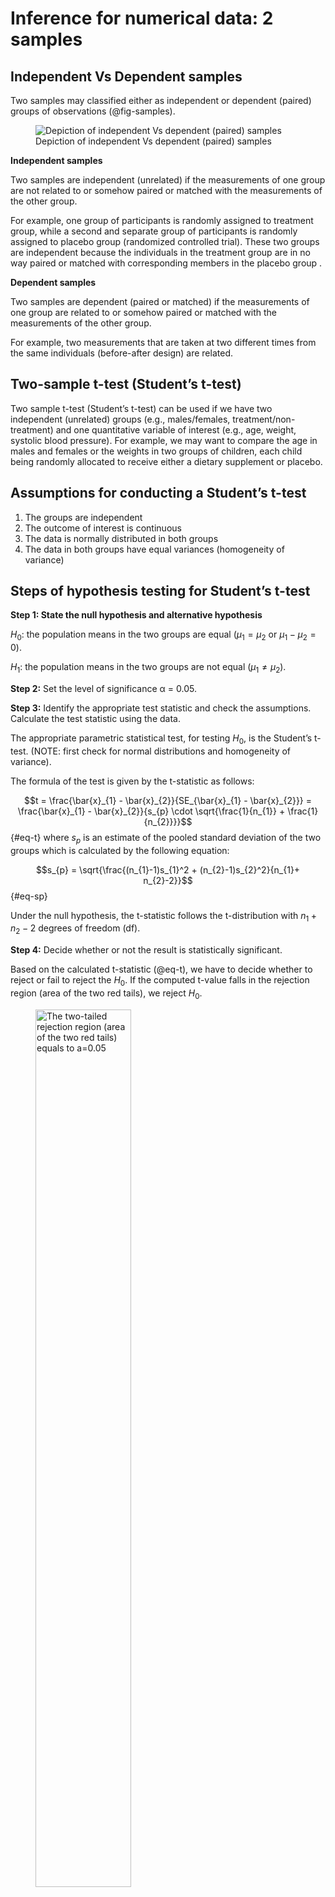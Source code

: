 # Inference for numerical data: 2 samples


## Independent Vs Dependent samples

Two samples may classified either as independent or dependent (paired) groups of observations (@fig-samples). 

![Depiction of independent Vs dependent (paired) samples](images/samples.png){#fig-samples}


**Independent samples**

Two samples are independent (unrelated) if the measurements of one group are not related to or somehow paired or matched with the measurements of the other group. 

For example, one group of participants is randomly assigned to treatment group, while a second and separate group of participants is randomly assigned to placebo group (randomized controlled trial). These two groups are independent because the individuals in the treatment group are in no way paired or matched with corresponding members in the placebo group .


**Dependent samples**

Two samples are dependent (paired or matched) if the measurements of one group are related to or somehow paired or matched with the measurements of the other group. 

For example, two measurements that are taken at two different times from the same individuals (before-after design) are related.



## Two-sample t-test (Student's t-test)

Two sample t-test (Student's t-test) can be used if we have two independent (unrelated) groups (e.g., males/females, treatment/non-treatment) and one quantitative variable of interest (e.g., age, weight, systolic blood pressure). For example, we may want to compare the age in males and females or the weights in two groups of children, each child being randomly allocated to receive either a dietary supplement or placebo.

::: {.callout-warning icon="false"}
## **Assumptions for conducting a Student's t-test**

1.  The groups are independent
2.  The outcome of interest is continuous
3.  The data is normally distributed in both groups
4.  The data in both groups have equal variances (homogeneity of variance)
:::


::: {.callout-tip icon="false"}
## Steps of hypothesis testing for Student's t-test


**Step 1: State the null hypothesis and alternative hypothesis**

$H_{0}$: the population means in the two groups are equal ($μ_{1}=μ_{2}$ or $μ_{1} - μ_{2} = 0$).

$H_{1}$: the population means in the two groups are not equal ($μ_{1} \neq μ_{2}$).


**Step 2:** Set the level of significance α = 0.05.

**Step 3:** Identify the appropriate test statistic and check the assumptions. Calculate the test statistic using the data.


Τhe appropriate parametric statistical test, for testing $H_{0}$, is the Student's t-test. (NOTE: first check for normal distributions and homogeneity of variance).

The formula of the test is given by the t-statistic as follows:

$$t = \frac{\bar{x}_{1} - \bar{x}_{2}}{SE_{\bar{x}_{1} - \bar{x}_{2}}} = \frac{\bar{x}_{1} - \bar{x}_{2}}{s_{p} \cdot \sqrt{\frac{1}{n_{1}} + \frac{1}{n_{2}}}}$$ {#eq-t}
where $s_{p}$ is an estimate of the pooled standard deviation of the two groups which is calculated by the following equation:


$$s_{p} = \sqrt{\frac{(n_{1}-1)s_{1}^2 + (n_{2}-1)s_{2}^2}{n_{1}+ n_{2}-2}}$$ {#eq-sp}

Under the null hypothesis, the t-statistic follows the t-distribution with $n_{1}+ n_{2}-2$ degrees of freedom (df).


**Step 4:** Decide whether or not the result is statistically significant.

Based on the calculated t-statistic (@eq-t), we have to decide whether to reject or fail to reject the $H_{0}$. If the computed t-value falls in the rejection region (area of the two red tails), we reject $H_{0}$. 


![The two-tailed rejection region (area of the two red tails) equals to a=0.05](images/ttest1.png){#fig-ttest1 width=60%}


In practice, we use the p-value (as generated by Jamovi based on the value of the t-statistic @eq-t) to guide our decision:

-   If p − value \< 0.05, reject the null hypothesis, $H_{0}$.
-   If p − value ≥ α, do not reject the null hypothesis, $H_{0}$.


The 95% confidence interval (CI) for the difference of the two means at significance level α=0.05, with df, and for a two-tailed t-test is given by:

$$ 95\% \ CI = \bar{x}_{1} - \bar{x}_{2} \pm t_{df;0.05/2} \cdot SE_{\bar{x}_{1} - \bar{x}_{2}}$$ {#eq-ci}


>Note that, if the means are significantly different (reject $H_{0}$), the 95% CI of the difference in means will not include **zero**.


**Step 5:** Interpretation of the results.

Report the difference in means, the 95% CI, and the p-value of the test.

:::


::: {.callout-important icon="false"}
## Not equal variances

If the assumption of equal variances is not satisfied, the t-statistic is given by the following expression (Welch's t-test): 


$$t = \frac{\bar{x}_{1} - \bar{x}_{2}}{\sqrt{\frac{s_{1}^2}{n_{1}} + \frac{s_{2}^2}{n_{2}}}}$$ {#eq-t2}

The distribution of the test statistic is approximated as an ordinary t-distribution with the degrees of freedom df calculated using the Welch–Satterthwaite equation:

$$ df= \frac{(s_{1}^2/n_{1} + s_{2}^2/n_{2})^2}{(s_{1}^2/n_{1})^2/(n_{1}-1)+(s_{2}^2/n_{2})^2/(n_{2}-1)}$$ {#eq-sp2}

:::



::: {.callout-note icon="false"}
## Example

Blood pressure levels were measured in 100 diabetic and 100 non-diabetic men aged 40-49 years. Mean systolic blood pressure (sbp) was 146.4 mmHg with standard deviation 18.5 mmHg among the diabetics and 140.4 mmHg with standard deviation 16.8 mmHg among the non-diabetics. Supposed that the assumptions of Normality and constant variance are satisfied, perform a two-tailed two-sample t-test to compare the means in the two groups (α=0.05).


**Step 1: State the null hypothesis and alternative hypothesis**

$H_{0}$: the population means of sbp in the two groups are equal ($μ_{1}=μ_{2}$ or $μ_{1} - μ_{2} = 0$).

$H_{1}$: the population means of sbp in the two groups are not equal ($μ_{1} \neq μ_{2}$).


**Step 2:** We set the level of significance α = 0.05.

**Step 3:** We calculate the test statistic.

First, we calculate the pooled standard deviation of the two groups (@eq-sp):

$$s_{p} = \sqrt{\frac{(n_{1}-1)s_{1}^2 + (n_{2}-1)s_{2}^2}{n_{1} + n_{2}-2}} = \sqrt{\frac{(100-1)18.5^2 + (100-1)16.8^2}{100 + 100-2}} \approx 17.67$$

and then the test t-statistic from @eq-t:

$$t = \frac{\bar{x}_{1} - \bar{x}_{2}}{s_{p} \cdot \sqrt{\frac{1}{n_{1}} + \frac{1}{n_{2}}}} = \frac{146.4 - 140.4}{17.67 \cdot \sqrt{\frac{1}{100} + \frac{1}{100}}} \approx 2.4$$
The t-statistic follows the t-distribution with 198 degrees of freedom (df).

Using a statistical calculator for t-distribution (such as the distrACTION module from Jamovi), we can compute the probability $Pr(T \geq 2.4)= 0.0087$. Then, the p-value for a two tailed test is 2*0.0087=0.0174 < 0.05.

![We compute the probability $Pr(T \geq 2.4)= 0.0087$. The orange area is half of the p-value.](images/t_p1.png){#fig-t_p1 width=60%}

The 95% confidence interval (CI) of the difference at α=0.05, for the two-tailed t-test and for 198 degrees of freedom is (@eq-ci):

$$ 95\% \ CI = \bar{x}_{1} - \bar{x}_{2} \pm t_{df;0.05/2} \cdot SE_{\bar{x}_{1} - \bar{x}_{2}}= 6 \pm 1.972 \cdot 2.5 \approx [1.1, 10.9] \ mmHg$$
Therefore, the 95% confidence interval for the difference in the two means ranges from 1.1 mmHg to 10.9 mmHg. Note that the **zero** is not included in the 95% CI of the difference in means.


**Step 5:** Interpretation of the results.

The mean systolic blood pressure (146.4 mmHg, sd=18.5 mmHg) in diabetic men is significantly higher than the mean systolic blood pressure in non-diabetic men (140.6 mmHg, sd=16.8 mmHg) (MD=6 mmHg, 95% CI: 1.1 to 10.9, p=0.017).

:::







